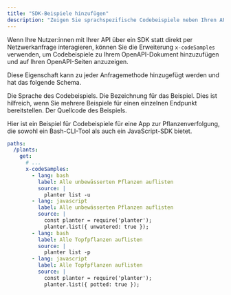 ```yaml
---
title: "SDK-Beispiele hinzufügen"
description: "Zeigen Sie sprachspezifische Codebeispiele neben Ihren API-Endpunkten an, um Entwickler:innen zu zeigen, wie Ihre SDKs verwendet werden"
---
```


Wenn Ihre Nutzer:innen mit Ihrer API über ein SDK statt direkt per Netzwerkanfrage interagieren, können Sie die Erweiterung `x-codeSamples` verwenden, um Codebeispiele zu Ihrem OpenAPI-Dokument hinzuzufügen und auf Ihren OpenAPI-Seiten anzuzeigen.

Diese Eigenschaft kann zu jeder Anfragemethode hinzugefügt werden und hat das folgende Schema.

<ParamField body="lang" type="string" required>
  Die Sprache des Codebeispiels.
</ParamField>

<ParamField body="label" type="string">
  Die Bezeichnung für das Beispiel. Dies ist hilfreich, wenn Sie mehrere Beispiele für einen einzelnen Endpunkt bereitstellen.
</ParamField>

<ParamField body="source" type="string" required>
  Der Quellcode des Beispiels.
</ParamField>

Hier ist ein Beispiel für Codebeispiele für eine App zur Pflanzenverfolgung, die sowohl ein Bash-CLI-Tool als auch ein JavaScript-SDK bietet.

```yaml
paths:
  /plants:
    get:
      # ...
      x-codeSamples:
        - lang: bash
          label: Alle unbewässerten Pflanzen auflisten
          source: |
            planter list -u
        - lang: javascript
          label: Alle unbewässerten Pflanzen auflisten
          source: |
            const planter = require('planter');
            planter.list({ unwatered: true });
        - lang: bash
          label: Alle Topfpflanzen auflisten
          source: |
            planter list -p
        - lang: javascript
          label: Alle Topfpflanzen auflisten
          source: |
            const planter = require('planter');
            planter.list({ potted: true });
```
